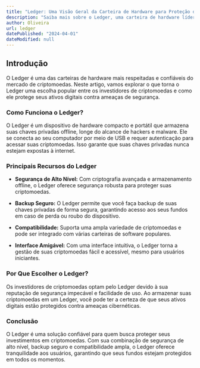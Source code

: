 ```yaml
---
title: "Ledger: Uma Visão Geral da Carteira de Hardware para Proteção de Criptomoedas"
description: "Saiba mais sobre o Ledger, uma carteira de hardware líder no mercado que oferece segurança de alto nível para suas criptomoedas."
author: Oliveira
url: ledger
datePublished: "2024-04-01"
dateModified: null
---
```


## Introdução

O Ledger é uma das carteiras de hardware mais respeitadas e confiáveis ​​do mercado de criptomoedas. Neste artigo, vamos explorar o que torna o Ledger uma escolha popular entre os investidores de criptomoedas e como ele protege seus ativos digitais contra ameaças de segurança.

### Como Funciona o Ledger?

O Ledger é um dispositivo de hardware compacto e portátil que armazena suas chaves privadas offline, longe do alcance de hackers e malware. Ele se conecta ao seu computador por meio de USB e requer autenticação para acessar suas criptomoedas. Isso garante que suas chaves privadas nunca estejam expostas à internet.

### Principais Recursos do Ledger

- **Segurança de Alto Nível:** Com criptografia avançada e armazenamento offline, o Ledger oferece segurança robusta para proteger suas criptomoedas.

- **Backup Seguro:** O Ledger permite que você faça backup de suas chaves privadas de forma segura, garantindo acesso aos seus fundos em caso de perda ou roubo do dispositivo.

- **Compatibilidade:** Suporta uma ampla variedade de criptomoedas e pode ser integrado com várias carteiras de software populares.

- **Interface Amigável:** Com uma interface intuitiva, o Ledger torna a gestão de suas criptomoedas fácil e acessível, mesmo para usuários iniciantes.

### Por Que Escolher o Ledger?

Os investidores de criptomoedas optam pelo Ledger devido à sua reputação de segurança impecável e facilidade de uso. Ao armazenar suas criptomoedas em um Ledger, você pode ter a certeza de que seus ativos digitais estão protegidos contra ameaças cibernéticas.

### Conclusão

O Ledger é uma solução confiável para quem busca proteger seus investimentos em criptomoedas. Com sua combinação de segurança de alto nível, backup seguro e compatibilidade ampla, o Ledger oferece tranquilidade aos usuários, garantindo que seus fundos estejam protegidos em todos os momentos.
